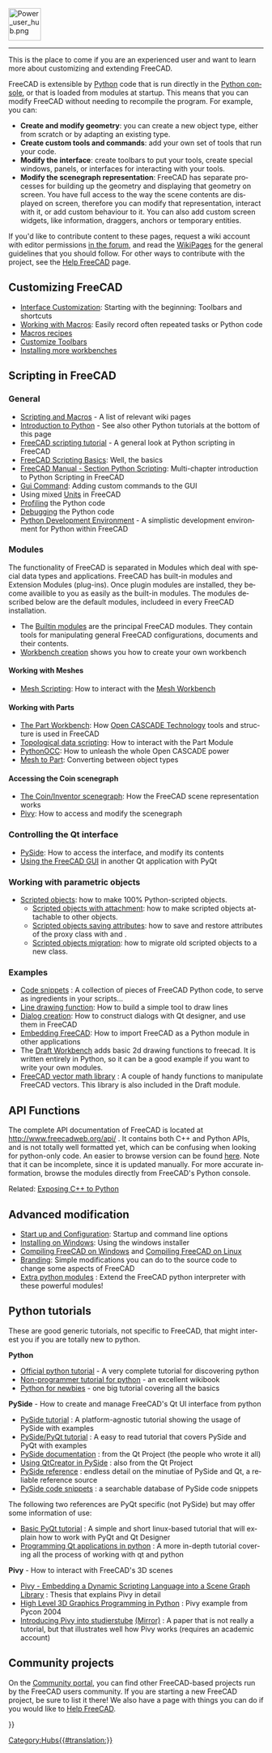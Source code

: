 <languages/>
{{TOCright}}
[[Image:Power_user_hub.png|64px]]
----

<div lang="en" dir="ltr" class="mw-content-ltr">
This is the place to come if you are an experienced user and want to learn more about customizing and extending FreeCAD.
</div>

<div lang="en" dir="ltr" class="mw-content-ltr">
FreeCAD is extensible by [[Python|Python]] code that is run directly in the [[Python_console|Python console]], or that is loaded from modules at startup. This means that you can modify FreeCAD without needing to recompile the program. For example, you can:
* '''Create and modify geometry''': you can create a new object type, either from scratch or by adapting an existing type.
* '''Create custom tools and commands''': add your own set of tools that run your code.
* '''Modify the interface''': create toolbars to put your tools, create special windows, panels, or interfaces for interacting with your tools.
*'''Modify the scenegraph representation''': FreeCAD has separate processes for building up the geometry and displaying that geometry on screen. You have full access to the way the scene contents are displayed on screen, therefore you can modify that representation, interact with it, or add custom behaviour to it. You can also add custom screen widgets, like information, draggers, anchors or temporary entities.
</div>

<div lang="en" dir="ltr" class="mw-content-ltr">
If you'd like to contribute content to these pages, request a wiki account with editor permissions [https://forum.freecad.org/viewtopic.php?f=21&t=6830 in the forum], and read the [[WikiPages|WikiPages]] for the general guidelines that you should follow. For other ways to contribute with the project, see the [[Help_FreeCAD|Help FreeCAD]] page.
</div>

<div lang="en" dir="ltr" class="mw-content-ltr">
== Customizing FreeCAD ==
</div>

<div lang="en" dir="ltr" class="mw-content-ltr">
* [[Interface Customization|Interface Customization]]: Starting with the beginning: Toolbars and shortcuts
* [[Macros|Working with Macros]]: Easily record often repeated tasks or Python code
* [[Macros_recipes|Macros recipes]]
* [[Customize_Toolbars|Customize Toolbars]]
* [[Installing_more_workbenches|Installing more workbenches]]
</div>

<div lang="en" dir="ltr" class="mw-content-ltr">
== Scripting in FreeCAD ==
</div>

<div lang="en" dir="ltr" class="mw-content-ltr">
===General===
</div>

<div lang="en" dir="ltr" class="mw-content-ltr">
* [[Scripting_and_macros|Scripting and Macros]] - A list of relevant wiki pages
* [[Introduction_to_Python|Introduction to Python]] - See also other Python tutorials at the bottom of this page
* [[Python_scripting_tutorial|FreeCAD scripting tutorial]] - A general look at Python scripting in FreeCAD
* [[FreeCAD_Scripting_Basics|FreeCAD Scripting Basics]]: Well, the basics
* [[Manual:A_gentle_introduction|FreeCAD Manual - Section Python Scripting]]: Multi-chapter introduction to Python Scripting in FreeCAD
* [[Gui_Command|Gui Command]]: Adding custom commands to the GUI
* Using mixed [[Units|Units]] in FreeCAD
* [[Profiling|Profiling]] the Python code
* [[Debugging#Python Debugging|Debugging]] the Python code
*[[Python_Development_Environment|Python Development Environment]] - A simplistic development environment for Python within FreeCAD
</div>

<div lang="en" dir="ltr" class="mw-content-ltr">
=== Modules ===
</div>

<div lang="en" dir="ltr" class="mw-content-ltr">
The functionality of FreeCAD is separated in Modules which deal with special data types and applications. FreeCAD has built-in modules and Extension Modules (plug-ins). Once plugin modules are installed, they become availible to you as easily as the built-in modules. The modules described below are the default modules, includeed in every FreeCAD installation.
</div>

<div lang="en" dir="ltr" class="mw-content-ltr">
* The [[Builtin modules|Builtin modules]] are the principal FreeCAD modules. They contain tools for manipulating general FreeCAD configurations, documents and their contents.
* [[Workbench creation|Workbench creation]] shows you how to create your own workbench
</div>

<div lang="en" dir="ltr" class="mw-content-ltr">
====Working with Meshes====
</div>

<div lang="en" dir="ltr" class="mw-content-ltr">
* [[Mesh Scripting|Mesh Scripting]]: How to interact with the [[Mesh_Workbench|Mesh Workbench]]
</div>

<div lang="en" dir="ltr" class="mw-content-ltr">
====Working with Parts====
</div>

<div lang="en" dir="ltr" class="mw-content-ltr">
* [[Part_Workbench|The Part Workbench]]: How [http://en.wikipedia.org/wiki/Open_CASCADE Open CASCADE Technology] tools and structure is used in FreeCAD
* [[Topological data scripting|Topological data scripting]]: How to interact with the Part Module
* [[PythonOCC|PythonOCC]]: How to unleash the whole Open CASCADE power
* [[Mesh to Part|Mesh to Part]]: Converting between object types
</div>

<div lang="en" dir="ltr" class="mw-content-ltr">
====Accessing the Coin scenegraph====
</div>

<div lang="en" dir="ltr" class="mw-content-ltr">
* [[Scenegraph|The Coin/Inventor scenegraph]]: How the FreeCAD scene representation works
* [[Pivy|Pivy]]: How to access and modify the scenegraph
</div>

<div lang="en" dir="ltr" class="mw-content-ltr">
===Controlling the Qt interface===
</div>

<div lang="en" dir="ltr" class="mw-content-ltr">
* [[PySide|PySide]]: How to access the interface, and modify its contents
* [[Embedding FreeCADGui|Using the FreeCAD GUI]] in another Qt application with PyQt
</div>

<div lang="en" dir="ltr" class="mw-content-ltr">
===Working with parametric objects===
</div>

<div lang="en" dir="ltr" class="mw-content-ltr">
* [[Scripted_objects|Scripted objects]]: how to make 100% Python-scripted objects.
** [[Scripted_objects_with_attachment|Scripted objects with attachment]]: how to make scripted objects attachable to other objects.
** [[Scripted_objects_saving_attributes|Scripted objects saving attributes]]: how to save and restore attributes of the proxy class with {{incode|dumps}} and {{incode|loads}}.
** [[Scripted_objects_migration|Scripted objects migration]]: how to migrate old scripted objects to a new class.
</div>

<div lang="en" dir="ltr" class="mw-content-ltr">
===Examples===
</div>

<div lang="en" dir="ltr" class="mw-content-ltr">
* [[Code snippets|Code snippets]] : A collection of pieces of FreeCAD Python code, to serve as ingredients in your scripts...
* [[Line drawing function|Line drawing function]]: How to build a simple tool to draw lines
* [[Dialog creation|Dialog creation]]: How to construct dialogs with Qt designer, and use them in FreeCAD
* [[Embedding FreeCAD|Embedding FreeCAD]]: How to import FreeCAD as a Python module in other applications
* The [[Draft_Workbench|Draft Workbench]] adds basic 2d drawing functions to freecad. It is written entirely in Python, so it can be a good example if you want to write your own modules.
* [[FreeCAD vector math library|FreeCAD vector math library]] : A couple of handy functions to manipulate FreeCAD vectors. This library is also included in the Draft module.
</div>

<div lang="en" dir="ltr" class="mw-content-ltr">
== API Functions ==
</div>

<div lang="en" dir="ltr" class="mw-content-ltr">
The complete API documentation of FreeCAD is located at http://www.freecadweb.org/api/ . It contains both C++ and Python APIs, and is not totally well formatted yet, which can be confusing when looking for python-only code. An easier to browse version can be found [[:Category:API|here]]. Note that it can be incomplete, since it is updated manually. For more accurate information, browse the modules directly from FreeCAD's Python console.
</div>

<div lang="en" dir="ltr" class="mw-content-ltr">
Related: [[Exposing_C%2B%2B_to_Python|Exposing C++ to Python]]
</div>

<div lang="en" dir="ltr" class="mw-content-ltr">
== Advanced modification ==
</div>

<div lang="en" dir="ltr" class="mw-content-ltr">
* [[Start_up_and_Configuration|Start up and Configuration]]: Startup and command line options
* [[Installing_on_Windows|Installing on Windows]]: Using the windows installer
* [[Compile_on_Windows|Compiling FreeCAD on Windows]] and [[Compile_on_Linux|Compiling FreeCAD on Linux]]
* [[Branding|Branding]]: Simple modifications you can do to the source code to change some aspects of FreeCAD
* [[Extra_python_modules|Extra python modules]] : Extend the FreeCAD python interpreter with these powerful modules!
</div>

<div lang="en" dir="ltr" class="mw-content-ltr">
== Python tutorials ==
</div>

<div lang="en" dir="ltr" class="mw-content-ltr">
These are good generic tutorials, not specific to FreeCAD, that might interest you if you are totally new to python.
</div>

<div lang="en" dir="ltr" class="mw-content-ltr">
'''Python'''
* [https://docs.python.org/3/tutorial/index.html Official python tutorial] - A very complete tutorial for discovering python
* [https://en.wikibooks.org/wiki/Non-Programmer%27s_Tutorial_for_Python_3 Non-programmer tutorial for python] - an excellent wikibook
* [http://npt.cc.rsu.ru/user/wanderer/ODP/Python_for_Newbies.htm Python for newbies] - one big tutorial covering all the basics
</div>

<div lang="en" dir="ltr" class="mw-content-ltr">
'''PySide''' - How to create and manage FreeCAD's Qt UI interface from python
* [http://zetcode.com/gui/pysidetutorial/ PySide tutorial] : A platform-agnostic tutorial showing the usage of PySide with examples
* [http://www.pythoncentral.io/series/python-pyside-pyqt-tutorial/ PySide/PyQt tutorial] : A easy to read tutorial that covers PySide and PyQt with examples
* [http://qt-project.org/wiki/PySideDocumentation PySide documentation] : from the Qt Project (the people who wrote it all)
* [http://qt-project.org/wiki/QtCreator_and_PySide Using QtCreator in PySide] : also from the Qt Project
* [http://srinikom.github.io/pyside-docs/index.html PySide reference] : endless detail on the minutiae of PySide and Qt, a reliable reference source
* [http://nullege.com/codes/search?cq=PySide PySide code snippets] : a searchable database of PySide code snippets
</div>

<div lang="en" dir="ltr" class="mw-content-ltr">
The following two references are PyQt specific (not PySide) but may offer some information of use:
* [http://www.cs.usfca.edu/~afedosov/qttut/ Basic PyQt tutorial] : A simple and short linux-based tutorial that will explain how to work with PyQt and Qt Designer
* [http://vizzzion.org/?id=pyqt Programming Qt applications in python] : A more in-depth tutorial covering all the process of working with qt and python
</div>

<div lang="en" dir="ltr" class="mw-content-ltr">
'''Pivy''' - How to interact with FreeCAD's 3D scenes
* [http://citeseerx.ist.psu.edu/viewdoc/download?doi=10.1.1.108.947&rep=rep1&type=pdf Pivy - Embedding a Dynamic Scripting Language into a Scene Graph Library] : Thesis that explains Pivy in detail
* [http://ftp.ntua.gr/mirror/python/pycon/dc2004/papers/47/ High Level 3D Graphics Programming in Python] : Pivy example from Pycon 2004
* [https://www.semanticscholar.org/paper/Integrating-Pivy-into-Studierstube-4.2-Gruber/08c9a89c8326c87f81c2d83428029fbfb6c2ae64 Introducing Pivy into studierstube] [https://www.researchgate.net/publication/228737136_Integrating_Pivy_into_Studierstube_42 (Mirror)] : A paper that is not really a tutorial, but that illustrates well how Pivy works (requires an academic account)
</div>

<div lang="en" dir="ltr" class="mw-content-ltr">
== Community projects ==
</div> 

<div lang="en" dir="ltr" class="mw-content-ltr">
On the [[FreeCAD Community Portal|Community portal]], you can find other FreeCAD-based projects run by the FreeCAD users community. If you are starting a new FreeCAD project, be sure to list it there! We also have a page with things you can do if you would like to [[Help FreeCAD|Help FreeCAD]].
</div>


{{Powerdocnavi{{#translation:}}}}
[[Category:Hubs{{#translation:}}]]